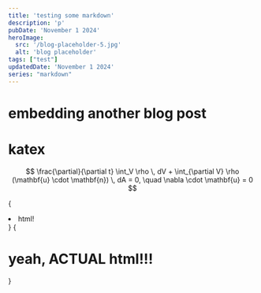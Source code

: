 ```yaml
---
title: 'testing some markdown'
description: 'p'
pubDate: 'November 1 2024'
heroImage: 
  src: '/blog-placeholder-5.jpg'
  alt: 'blog placeholder'
tags: ["test"]
updatedDate: 'November 1 2024'
series: "markdown"
---
```


# embedding another blog post
<AnotherBlog />

# katex
$$
\frac{\partial}{\partial t} \int_V \rho \, dV + \int_{\partial V} \rho (\mathbf{u} \cdot \mathbf{n}) \, dA = 0, \quad \nabla \cdot \mathbf{u} = 0
$$


{<li>html!</li>}
{<h1>yeah, ACTUAL html!!!</h1>}


